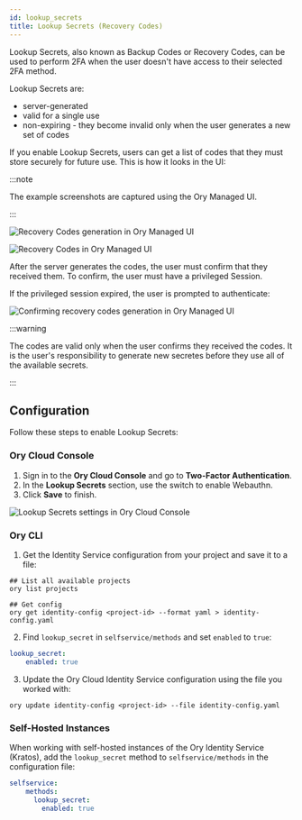 ```yaml
---
id: lookup_secrets
title: Lookup Secrets (Recovery Codes)
---
```


Lookup Secrets, also known as Backup Codes or Recovery Codes, can be used to perform
2FA when the user doesn't have access to their selected 2FA method.

Lookup Secrets are:

- server-generated
- valid for a single use
- non-expiring - they become invalid only when the user generates a new set of
  codes

If you enable Lookup Secrets, users can get a list of codes that they must store securely
for future use. This is how it looks in the UI:

:::note

The example screenshots are captured using the Ory Managed UI.

:::

![Recovery Codes generation in Ory Managed UI](../_static/mfa/6.png)

![Recovery Codes in Ory Managed UI](../_static/mfa/7.png)

After the server generates the codes, the user must confirm that they received them. To confirm,
the user must have a privileged Session.

If the privileged session expired, the user is prompted to authenticate:

![Confirming recovery codes generation in Ory Managed UI](../_static/mfa/8.png)

:::warning

The codes are valid only when the user confirms they received the codes.
It is the user's responsibility to generate new secretes before they use
all of the available secrets.

:::

## Configuration

Follow these steps to enable Lookup Secrets:

### Ory Cloud Console

1. Sign in to the **Ory Cloud Console** and go to **Two-Factor Authentication**.
2. In the **Lookup Secrets** section, use the switch to enable Webauthn.
3. Click **Save** to finish.

![Lookup Secrets settings in Ory Cloud Console](../_static/mfa/9.png)

### Ory CLI

1. Get the Identity Service configuration from your project
and save it to a file:

  ```shell
  ## List all available projects
  ory list projects

  ## Get config
  ory get identity-config <project-id> --format yaml > identity-config.yaml
  ```

2. Find `lookup_secret` in `selfservice/methods` and set `enabled` to `true`:

  ```yaml title="identity-config.yaml"
  lookup_secret:
      enabled: true
  ```

3. Update the Ory Cloud Identity Service configuration using the file you worked
   with:

  ```shell
  ory update identity-config <project-id> --file identity-config.yaml
  ```

### Self-Hosted Instances

When working with self-hosted instances of the Ory Identity Service (Kratos), add the
`lookup_secret` method to `selfservice/methods` in the configuration file:

```yaml title="kratos.config.yml"
selfservice:
    methods:
      lookup_secret:
        enabled: true
```
